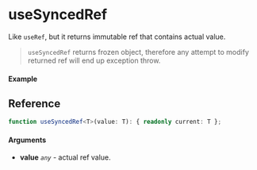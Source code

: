 
<Meta title="Miscellaneous/useSyncedRef" component={Example} />

# useSyncedRef

Like `useRef`, but it returns immutable ref that contains actual value.

> `useSyncedRef` returns frozen object, therefore any attempt to modify returned ref will end up
exception throw.

#### Example

<Canvas>
  <Story story={Example} inline />
</Canvas>

## Reference

```ts
function useSyncedRef<T>(value: T): { readonly current: T };
```

#### Arguments

- **value** _`any`_ - actual ref value.
